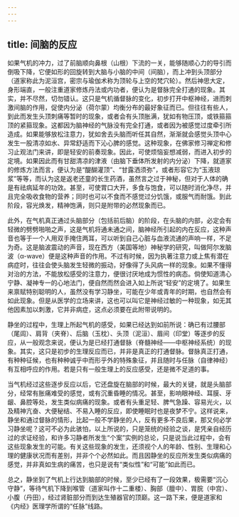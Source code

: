 ```yaml
---
---
---
```

title: 间脑的反应
---




如果气机的冲力，过了前脑顺向鼻根（山根）下流的一关，能够随顺心力的导引而倒吸下降，它便如形的回旋转到大脑与小脑的中间（间脑），而上冲到头顶部分（道家称此为泥洹宫，密宗与瑜伽术称为顶轮与上空的梵穴轮）。然后神思大定，身形端直，一般注重道家修炼丹法或内功者，便认为是督脉完全打通的现象。其实，并不尽然，切勿错认。这只是气机循督脉的变化，初步打开中枢神经，进而刺激间脑的作用，促使内分泌（荷尔蒙）均衡分布的最好象征而已。但往往有些人，到此而发生头顶刺痛等暂时的现象，或者会有头顶胀满，犹如有物压顶，或铁箍箍顶的紧箍现象。这都因为脑神经的气脉没有完全打通，或者因为被感觉过度牵引所造成。如果能够放松注意力，犹如舍去头脑而听任其自然，渐渐就会感觉头顶中心发生一股清凉如水、异常舒适而下沁心脾的感觉。这种现象，在佛家修习禅定和修习止观法门来讲，即是轻安的前奏现象。因此，可使烦恼妄想减弱，而进入初步的定境。如果因此而有甘甜清凉的津液（由脑下垂体所发射的内分泌）下降，就道家的修炼方法而言，便认为是“醍醐灌顶”、“甘露洒须弥”，或者形容它为“玉液琼浆”等等，而认为这是返老还童的长生药酒，虽然言之过于神秘，但对于人体的确是有祛病延年的功效。甚至，可使胃口大开，多食与饱食，可以随时消化净尽，并且完全吸收食物的营养；同时也可以不食而不感觉过分饥饿，或服气而耐饿。到此阶段，容光焕发，精神饱满，则只是附带的必然现象而已。

此外，在气机真正通过头脑部分（包括前后脑）的阶段，在头脑的内部，必定会有轻微的劈劈啪啪之声，这是气机将通未通之间，脑神经所引起的内在反应，这种声音也等于一个人用双手掩住两耳，可以听到自己心脏与血液流通的声响一样，不足为奇。这是脑波震动的声音，现在西方（美国等地）神秘学的研究，叫做阿尔发脑波（α-wave）便是这种声音的作用。不过有时候，因为执著注意力或上焦有潜在病症时，往往会使头脑发生轻微的振动，好像得了头风病一样的现象。如果不懂得对治的方法，不能放松感受的注意力，便很讨厌地成为惯性的病态。倘使知道清心宁静、凝神专一的心地法门，便自然而然会进入如上所说“轻安”的定境了。如果生来禀赋特别聪明的人，虽然没有学习静坐，可能在少年或青年的时期，也自然会有如此现象。但是从医学的立场来讲，这也可以叫它是神经过敏的一种现象，如无其他因素加以刺激，它并非病症，这点必须要在此附带说明的。

静坐的过程中，生理上所起气机的感受，如果已经达到如前所说：确已有过腰部（尾闾）、肩背（夹脊）、后脑（玉枕）、头顶（泥洹）、眉间（印堂）等逐步的反应，从一般观念来说，便认为是已经打通督脉（脊髓神经——中枢神经系统）的现象。其实，这只是初步的生理反应而已，并非是真正的打通督脉。督脉真正打通，有种种征候，也有种种诚乎中而形乎外的特殊象征，并且随时与任脉（自律神经）有互相呼应的作用。若是只有一般生理上的反应感受，还是微不足道的事。

当气机经过这些逐步反应以后，它还盘旋在脑部的时候，最大的关键，就是头脑部分，经常有胀痛难受的感觉，或有沉重昏睡的情况。甚至，影响眼神经、耳膜、牙龈、鼻腔等处，发生类似病痛的现象。或者有头重足轻、脾气急躁、容易光火，以及精神亢奋、大便秘结、不易入睡的反应，即使睡眠时也是夜梦不宁。这样说来，静坐和通过督脉的情形，比起一般不学静坐的人，反有更多不良后果，那又何必学习静坐呢？这可不必为此骇怕，以上所说的，只是笼统的经验之谈，是凭亲自经历过的求证经验，和许多习静者所发生“个案”实例的总论，只是说当此过程中，会有这些现象发生的可能。有关这些现象的发生，还须视个人的年龄、性别、生理和心理的健康状况而有差别，并非个个必然如此。而且因静坐的反应所发生类似病痛的感觉，并非真如生病的痛苦，也只是说有“类似性”和“可能”如此而已。

总之，静坐到了气机上行达到脑部的时候，至少已经有了一段效果，极需要“沉心守静”，等待气机下降到喉管（道家叫作十二重楼）、胸部（膻中）、胃脘（中宫）、小腹（丹田），经过肾脏部分而到达生殖器官的顶巅。这一路下来，便是道家和《内经》医理学所谓的“任脉”线路。